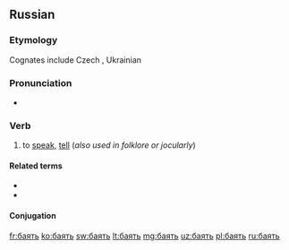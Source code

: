 ==Russian==

===Etymology===
Cognates include Czech {{m|cs|bájit||to tell tales}}, Ukrainian {{m|uk|ба́яти||to talk (folklore)}}

===Pronunciation===
* {{ru-IPA|ба́ять}}

===Verb===
{{ru-verb|ба́ять|impf}}

# {{label|ru|archaic}} to [[speak]], [[tell]] (''also used in folklore or jocularly'')

====Related terms====
* {{l|ru|ба́йка}}
* {{l|ru|Кот-Баю́н}}

====Conjugation====
{{ru-conj|6a|impf-intr|ба́}}

[[fr:баять]]
[[ko:баять]]
[[sw:баять]]
[[lt:баять]]
[[mg:баять]]
[[uz:баять]]
[[pl:баять]]
[[ru:баять]]